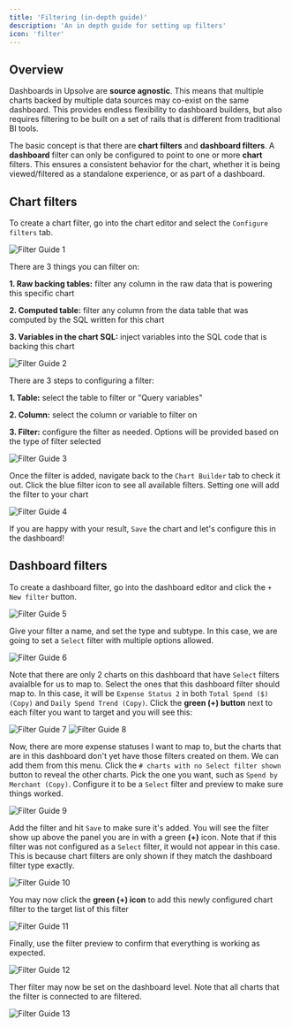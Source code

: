 ```yaml
---
title: 'Filtering (in-depth guide)'
description: 'An in depth guide for setting up filters'
icon: 'filter'
---
```


## Overview

Dashboards in Upsolve are **source agnostic**. This means that multiple charts backed by multiple data sources may co-exist on the same dashboard. This provides endless flexibility to dashboard builders, but also requires filtering to be built on a set of rails that is different from traditional BI tools.

The basic concept is that there are **chart filters** and **dashboard filters**. A **dashboard** filter can only be configured to point to one or more **chart** filters. This ensures a consistent behavior for the chart, whether it is being viewed/filtered as a standalone experience, or as part of a dashboard.

## Chart filters

To create a chart filter, go into the chart editor and select the `Configure filters` tab.

![Filter Guide 1](/images/filters/filters-guide-1.png)

There are 3 things you can filter on:

**1. Raw backing tables:** filter any column in the raw data that is powering this specific chart

**2. Computed table:** filter any column from the data table that was computed by the SQL written for this chart

**3. Variables in the chart SQL:** inject variables into the SQL code that is backing this chart

![Filter Guide 2](/images/filters/filters-guide-2.png)

There are 3 steps to configuring a filter:

**1. Table:** select the table to filter or "Query variables"

**2. Column:** select the column or variable to filter on

**3. Filter:** configure the filter as needed. Options will be provided based on the type of filter selected

![Filter Guide 3](/images/filters/filters-guide-3.png)

Once the filter is added, navigate back to the `Chart Builder` tab to check it out. Click the blue filter icon to see all available filters. Setting one will add the filter to your chart 

![Filter Guide 4](/images/filters/filters-guide-4.png)

If you are happy with your result, `Save` the chart and let's configure this in the dashboard!

## Dashboard filters

To create a dashboard filter, go into the dashboard editor and click the `+ New filter` button.

![Filter Guide 5](/images/filters/filters-guide-5.png)

Give your filter a name, and set the type and subtype. In this case, we are going to set a `Select` filter with multiple options allowed.

![Filter Guide 6](/images/filters/filters-guide-6.png)

Note that there are only 2 charts on this dashboard that have `Select` filters avaialble for us to map to. Select the ones that this dashboard filter should map to. In this case, it will be `Expense Status 2` in both `Total Spend ($) (Copy)` and `Daily Spend Trend (Copy)`. Click the **green (+) button** next to each filter you want to target and you will see this:

![Filter Guide 7](/images/filters/filters-guide-7.png)
![Filter Guide 8](/images/filters/filters-guide-8.png)

Now, there are more expense statuses I want to map to, but the charts that are in this dashboard don't yet have those filters created on them. We can add them from this menu. Click the `# charts with no Select filter shown` button to reveal the other charts. Pick the one you want, such as `Spend by Merchant (Copy)`. Configure it to be a `Select` filter and preview to make sure things worked.

![Filter Guide 9](/images/filters/filters-guide-9.png)

Add the filter and hit `Save` to make sure it's added. You will see the filter show up above the panel you are in with a green **(+)** icon. Note that if this filter was not configured as a `Select` filter, it would not appear in this case. This is because chart filters are only shown if they match the dashboard filter type exactly.

![Filter Guide 10](/images/filters/filters-guide-10.png)

You may now click the **green (+) icon** to add this newly configured chart filter to the target list of this filter

![Filter Guide 11](/images/filters/filters-guide-11.png)

Finally, use the filter preview to confirm that everything is working as expected.

![Filter Guide 12](/images/filters/filters-guide-12.png)

Ther filter may now be set on the dashboard level. Note that all charts that the filter is connected to are filtered.

![Filter Guide 13](/images/filters/filters-guide-13.png)

